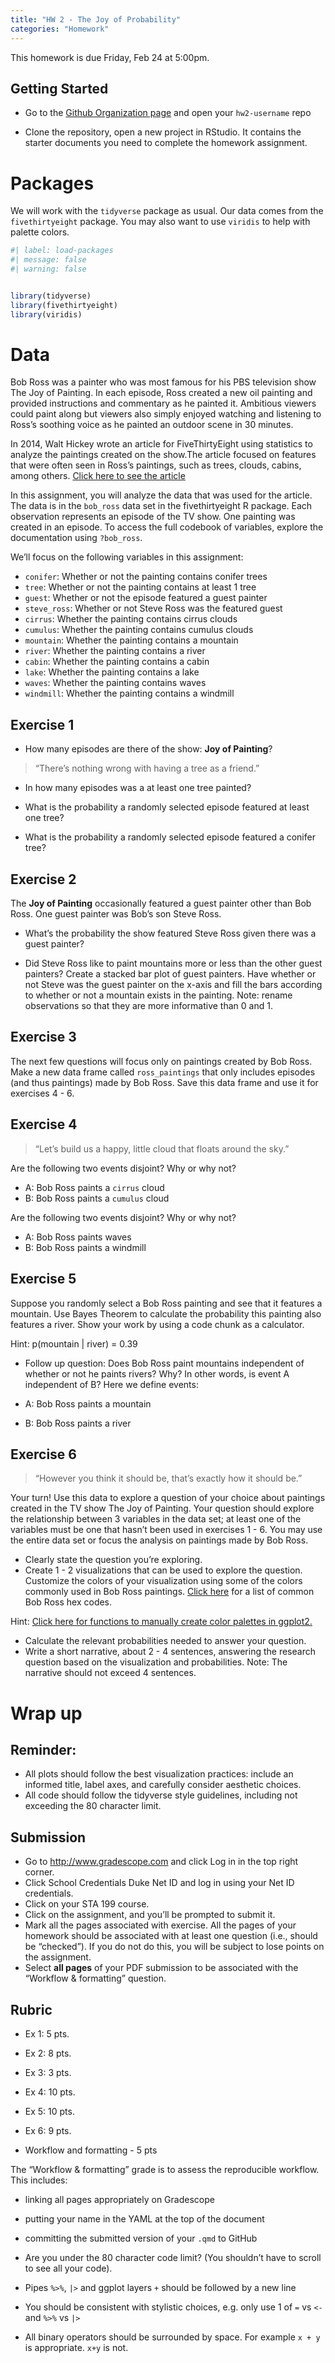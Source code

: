 ```yaml
---
title: "HW 2 - The Joy of Probability"
categories: "Homework"
---
```


::: callout-important
This homework is due Friday, Feb 24 at 5:00pm.
:::

## Getting Started

-   Go to the [Github Organization page](https://github.com/sta199-sp23-1) and open your `hw2-username` repo

-   Clone the repository, open a new project in RStudio.
    It contains the starter documents you need to complete the homework assignment.

# Packages

We will work with the `tidyverse` package as usual.
Our data comes from the `fivethirtyeight` package.
You may also want to use `viridis` to help with palette colors.

```r
#| label: load-packages
#| message: false
#| warning: false


library(tidyverse)
library(fivethirtyeight)
library(viridis)
```

# Data

Bob Ross was a painter who was most famous for his PBS television show The Joy of Painting.
In each episode, Ross created a new oil painting and provided instructions and commentary as he painted it.
Ambitious viewers could paint along but viewers also simply enjoyed watching and listening to Ross's soothing voice as he painted an outdoor scene in 30 minutes.

In 2014, Walt Hickey wrote an article for FiveThirtyEight using statistics to analyze the paintings created on the show.The article focused on features that were often seen in Ross's paintings, such as trees, clouds, cabins, among others.
[Click here to see the article](https://fivethirtyeight.com/features/a-statistical-analysis-of-the-work-of-bob-ross/)

In this assignment, you will analyze the data that was used for the article.
The data is in the `bob_ross` data set in the fivethirtyeight R package.
Each observation represents an episode of the TV show.
One painting was created in an episode.
To access the full codebook of variables, explore the documentation using `?bob_ross`.

We'll focus on the following variables in this assignment:

-   `conifer`: Whether or not the painting contains conifer trees
-   `tree`: Whether or not the painting contains at least 1 tree
-   `guest`: Whether or not the episode featured a guest painter
-   `steve_ross`: Whether or not Steve Ross was the featured guest
-   `cirrus`: Whether the painting contains cirrus clouds
-   `cumulus`: Whether the painting contains cumulus clouds
-   `mountain`: Whether the painting contains a mountain
-   `river`: Whether the painting contains a river
-   `cabin`: Whether the painting contains a cabin
-   `lake`: Whether the painting contains a lake
-   `waves`: Whether the painting contains waves
-   `windmill`: Whether the painting contains a windmill

## Exercise 1

-   How many episodes are there of the show: **Joy of Painting**?

> "There's nothing wrong with having a tree as a friend."

-   In how many episodes was a at least one tree painted?

-   What is the probability a randomly selected episode featured at least one tree?

-   What is the probability a randomly selected episode featured a conifer tree?

## Exercise 2

The **Joy of Painting** occasionally featured a guest painter other than Bob Ross.
One guest painter was Bob's son Steve Ross.

-   What's the probability the show featured Steve Ross given there was a guest painter?

-   Did Steve Ross like to paint mountains more or less than the other guest painters?
    Create a stacked bar plot of guest painters.
    Have whether or not Steve was the guest painter on the x-axis and fill the bars according to whether or not a mountain exists in the painting.
    Note: rename observations so that they are more informative than 0 and 1.

## Exercise 3

The next few questions will focus only on paintings created by Bob Ross.
Make a new data frame called `ross_paintings` that only includes episodes (and thus paintings) made by Bob Ross.
Save this data frame and use it for exercises 4 - 6.

## Exercise 4

> "Let's build us a happy, little cloud that floats around the sky."

Are the following two events disjoint?
Why or why not?

-   A: Bob Ross paints a `cirrus` cloud
-   B: Bob Ross paints a `cumulus` cloud

Are the following two events disjoint?
Why or why not?

-   A: Bob Ross paints waves
-   B: Bob Ross paints a windmill



## Exercise 5

Suppose you randomly select a Bob Ross painting and see that it features a mountain.
Use Bayes Theorem to calculate the probability this painting also features a river.
Show your work by using a code chunk as a calculator.

Hint: p(mountain \| river) = 0.39

-   Follow up question: Does Bob Ross paint mountains independent of whether or not he paints rivers?
    Why?
    In other words, is event A independent of B?
    Here we define events:

-   A: Bob Ross paints a mountain

-   B: Bob Ross paints a river

## Exercise 6

> "However you think it should be, that’s exactly how it should be."

Your turn!
Use this data to explore a question of your choice about paintings created in the TV show The Joy of Painting.
Your question should explore the relationship between 3 variables in the data set; at least one of the variables must be one that hasn't been used in exercises 1 - 6.
You may use the entire data set or focus the analysis on paintings made by Bob Ross.

-   Clearly state the question you're exploring.
-   Create 1 - 2 visualizations that can be used to explore the question. Customize the colors of your visualization using some of the colors commonly used in Bob Ross paintings. [Click here](https://sites.radford.edu/~cdc/seansevillair.html) for a list of common Bob Ross hex codes.

Hint: [Click here for functions to manually create color palettes in ggplot2.](https://ggplot2.tidyverse.org/reference/scale_manual.html)

-   Calculate the relevant probabilities needed to answer your question.
-   Write a short narrative, about 2 - 4 sentences, answering the research question based on the visualization and probabilities. Note: The narrative should not exceed 4 sentences.

# Wrap up

## Reminder:

-   All plots should follow the best visualization practices: include an informed title, label axes, and carefully consider aesthetic choices.
-   All code should follow the tidyverse style guidelines, including not exceeding the 80 character limit.

## Submission

-   Go to <http://www.gradescope.com> and click Log in in the top right corner.
-   Click School Credentials Duke Net ID and log in using your Net ID credentials.
-   Click on your STA 199 course.
-   Click on the assignment, and you'll be prompted to submit it.
-   Mark all the pages associated with exercise. All the pages of your homework should be associated with at least one question (i.e., should be "checked"). If you do not do this, you will be subject to lose points on the assignment.
-   Select **all pages** of your PDF submission to be associated with the "Workflow & formatting" question.

## Rubric

-   Ex 1: 5 pts.

-   Ex 2: 8 pts.

-   Ex 3: 3 pts.

-   Ex 4: 10 pts.

-   Ex 5: 10 pts.

-   Ex 6: 9 pts.

-   Workflow and formatting - 5 pts 

:::callout-note 
The "Workflow & formatting" grade is to assess the reproducible workflow.
    This includes:

-   linking all pages appropriately on Gradescope

-   putting your name in the YAML at the top of the document

-   committing the submitted version of your `.qmd` to GitHub

-   Are you under the 80 character code limit?
    (You shouldn't have to scroll to see all your code).

-   Pipes `%>%`, `|>` and ggplot layers `+` should be followed by a new line

-   You should be consistent with stylistic choices, e.g. only use 1 of `=` vs `<-` and `%>%` vs `|>`

-   All binary operators should be surrounded by space.
    For example `x + y` is appropriate.
    `x+y` is not.
:::
